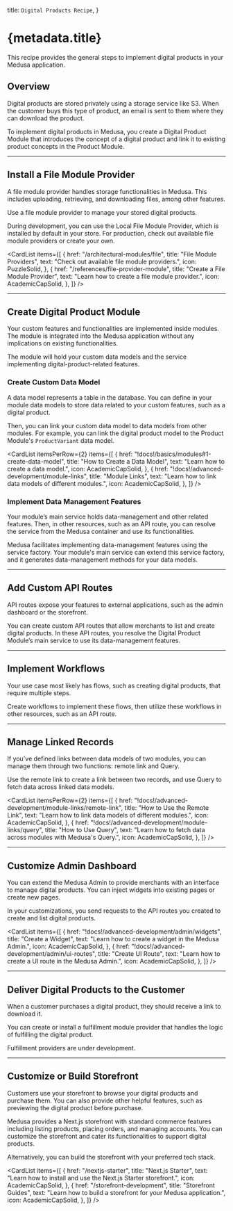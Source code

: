 
  title: `Digital Products Recipe`,
}

# {metadata.title}

This recipe provides the general steps to implement digital products in your Medusa application.

## Overview

Digital products are stored privately using a storage service like S3. When the customer buys this type of product, an email is sent to them where they can download the product.

To implement digital products in Medusa, you create a Digital Product Module that introduces the concept of a digital product and link it to existing product concepts in the Product Module.

---

## Install a File Module Provider

A file module provider handles storage functionalities in Medusa. This includes uploading, retrieving, and downloading files, among other features.

Use a file module provider to manage your stored digital products.

During development, you can use the Local File Module Provider, which is installed by default in your store. For production, check out available file module providers or create your own.

<CardList items={[
  {
    href: "/architectural-modules/file",
    title: "File Module Providers",
    text: "Check out available file module providers.",
    icon: PuzzleSolid,
  },
  {
    href: "/references/file-provider-module",
    title: "Create a File Module Provider",
    text: "Learn how to create a file module provider.",
    icon: AcademicCapSolid,
  },
]} />

---

## Create Digital Product Module

Your custom features and functionalities are implemented inside modules. The module is integrated into the Medusa application without any implications on existing functionalities.

The module will hold your custom data models and the service implementing digital-product-related features.

<Card
  href="!docs!/basics/modules"
  title="How to Create a Module"
  text="Learn how to create a module."
  icon={AcademicCapSolid}
/>

### Create Custom Data Model

A data model represents a table in the database. You can define in your module data models to store data related to your custom features, such as a digital product.

Then, you can link your custom data model to data models from other modules. For example, you can link the digital product model to the Product Module's `ProductVariant` data model.

<CardList itemsPerRow={2} items={[
  {
    href: "!docs!/basics/modules#1-create-data-model",
    title: "How to Create a Data Model",
    text: "Learn how to create a data model.",
    icon: AcademicCapSolid,
  },
  {
    href: "!docs!/advanced-development/module-links",
    title: "Module Links",
    text: "Learn how to link data models of different modules.",
    icon: AcademicCapSolid,
  },
]} />

### Implement Data Management Features

Your module’s main service holds data-management and other related features. Then, in other resources, such as an API route, you can resolve the service from the Medusa container and use its functionalities.

Medusa facilitates implementing data-management features using the service factory. Your module's main service can extend this service factory, and it generates data-management methods for your data models.

<Card
  href="!docs!/advanced-development/modules/service-factory"
  title="Service Factory"
  text="Learn about the service factory and how to use it."
  icon={AcademicCapSolid}
/>

---

## Add Custom API Routes

API routes expose your features to external applications, such as the admin dashboard or the storefront.

You can create custom API routes that allow merchants to list and create digital products. In these API routes, you resolve the Digital Product Module’s main service to use its data-management features.

<Card
  href="!docs!/basics/api-routes"
  title="API Routes"
  text="Learn how to create an API route."
  icon={AcademicCapSolid}
/>

---

## Implement Workflows

Your use case most likely has flows, such as creating digital products, that require multiple steps.

Create workflows to implement these flows, then utilize these workflows in other resources, such as an API route.

<Card
  href="!docs!/basics/workflows"
  title="Workflows"
  text="Learn how to create a workflow."
  icon={AcademicCapSolid}
/>

---

## Manage Linked Records

If you've defined links between data models of two modules, you can manage them through two functions: remote link and Query.

Use the remote link to create a link between two records, and use Query to fetch data across linked data models.

<CardList itemsPerRow={2} items={[
  {
    href: "!docs!/advanced-development/module-links/remote-link",
    title: "How to Use the Remote Link",
    text: "Learn how to link data models of different modules.",
    icon: AcademicCapSolid,
  },
  {
    href: "!docs!/advanced-development/module-links/query",
    title: "How to Use Query",
    text: "Learn how to fetch data across modules with Medusa's Query.",
    icon: AcademicCapSolid,
  },
]} />

---

## Customize Admin Dashboard

You can extend the Medusa Admin to provide merchants with an interface to manage digital products. You can inject widgets into existing pages or create new pages. 

In your customizations, you send requests to the API routes you created to create and list digital products.

<CardList items={[
  {
    href: "!docs!/advanced-development/admin/widgets",
    title: "Create a Widget",
    text: "Learn how to create a widget in the Medusa Admin.",
    icon: AcademicCapSolid,
  },
  {
    href: "!docs!/advanced-development/admin/ui-routes",
    title: "Create UI Route",
    text: "Learn how to create a UI route in the Medusa Admin.",
    icon: AcademicCapSolid,
  },
]} />

---

## Deliver Digital Products to the Customer

When a customer purchases a digital product, they should receive a link to download it.

You can create or install a fulfillment module provider that handles the logic of fulfilling the digital product.

<Note type="soon">

Fulfillment providers are under development.

</Note>

<Card
  href="/commerce-modules/fulfillment"
  title="Fulfillment Module"
  text="Learn about the Fulfillment Module and its providers."
  icon={AcademicCapSolid}
/>

---

## Customize or Build Storefront

Customers use your storefront to browse your digital products and purchase them. You can also provide other helpful features, such as previewing the digital product before purchase.

Medusa provides a Next.js storefront with standard commerce features including listing products, placing orders, and managing accounts. You can customize the storefront and cater its functionalities to support digital products.

Alternatively, you can build the storefront with your preferred tech stack.

<CardList items={[
  {
    href: "/nextjs-starter",
    title: "Next.js Starter",
    text: "Learn how to install and use the Next.js Starter storefront.",
    icon: AcademicCapSolid,
  },
  {
    href: "/storefront-development",
    title: "Storefront Guides",
    text: "Learn how to build a storefront for your Medusa application.",
    icon: AcademicCapSolid,
  },
]} />
